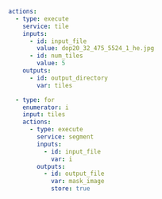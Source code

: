 ```yaml
actions:
  - type: execute
    service: tile
    inputs:
      - id: input_file
        value: dop20_32_475_5524_1_he.jpg
      - id: num_tiles
        value: 5
    outputs:
      - id: output_directory
        var: tiles

  - type: for
    enumerator: i
    input: tiles
    actions:
      - type: execute
        service: segment
        inputs:
          - id: input_file
            var: i
        outputs:
          - id: output_file
            var: mask_image
            store: true
```
